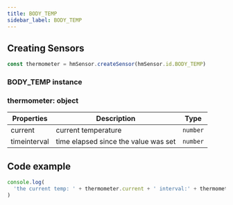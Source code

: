 ```yaml
---
title: BODY_TEMP
sidebar_label: BODY_TEMP
---
```


## Creating Sensors

```js
const thermometer = hmSensor.createSensor(hmSensor.id.BODY_TEMP)
```

### BODY_TEMP instance

### thermometer: object

|   Properties |              Description             |   Type   |
| ------------ | ------------------------------------ | -------- |
|    current   |          current temperature         | `number` |
| timeinterval | time elapsed since the value was set | `number` |

## Code example

```js
console.log(
  'the current temp: ' + thermometer.current + ' interval:' + thermometer.timeinterval + '\r\n'
)
```

